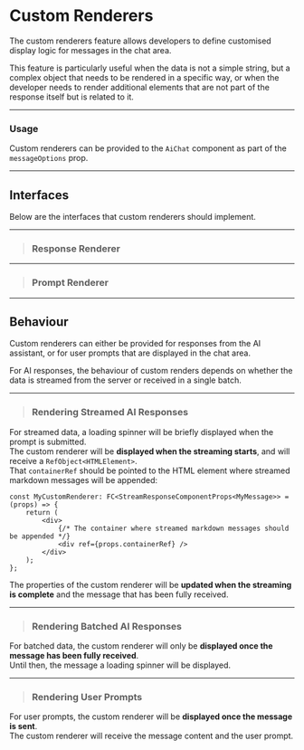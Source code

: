 



# Custom Renderers

The custom renderers feature allows developers to define customised display logic for messages in the chat area.

This feature is particularly useful when the data is not a simple string, but a complex object that needs to be rendered
in a specific way, or when the developer needs to render additional elements that are not part of the response itself
but is related to it.

---

### Usage

Custom renderers can be provided to the `AiChat` component as part of the `messageOptions` prop.

<PlatformSelector reactJs={ConfigReactJs} javascript={ConfigJavaScript}/>

---

## Interfaces

Below are the interfaces that custom renderers should implement.

---

> ### Response Renderer

<PlatformSelector reactJs={ResponseInterfaceReactJs} javascript={ResponseInterfaceJavaScript}/>

---

> ### Prompt Renderer

<PlatformSelector reactJs={PromptInterfaceReactJs} javascript={PromptInterfaceJavaScript}/>

---

## Behaviour

Custom renderers can either be provided for responses from the AI assistant, or for user prompts that are displayed
in the chat area.

For AI responses, the behaviour of custom renders depends on whether the data is streamed from the server or received
in a single batch.

---

> ### Rendering Streamed AI Responses

For streamed data, a loading spinner will be briefly displayed when the prompt is submitted.<br />
The custom renderer will be **displayed when the streaming starts**, and will receive a `RefObject<HTMLElement>`.<br />
That `containerRef` should be pointed to the HTML element where streamed markdown messages will be appended:

```tsx
const MyCustomRenderer: FC<StreamResponseComponentProps<MyMessage>> = (props) => {
    return (
        <div>
            {/* The container where streamed markdown messages should be appended */}
            <div ref={props.containerRef} />
        </div>
    );
};
```

The properties of the custom renderer will be **updated when the streaming is complete** and the message that has been
fully received.

---

> ### Rendering Batched AI Responses

For batched data, the custom renderer will only be **displayed once the message has been fully received**.<br />
Until then, the message a loading spinner will be displayed.

---

> ### Rendering User Prompts

For user prompts, the custom renderer will be **displayed once the message is sent**.<br />
The custom renderer will receive the message content and the user prompt.
